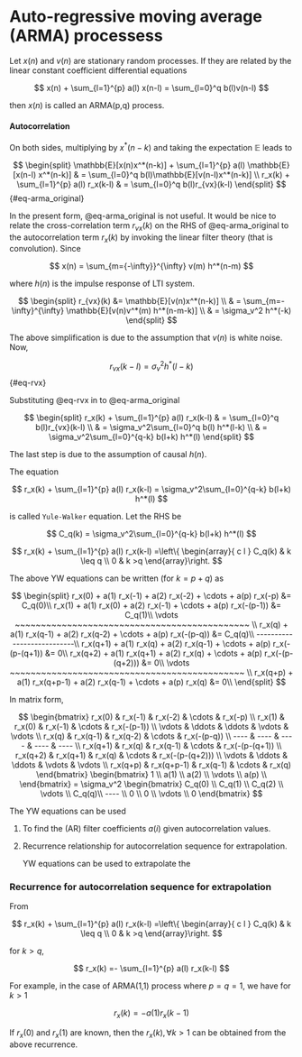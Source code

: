 # Auto-regressive moving average (ARMA) processess

Let $x(n)$ and $v(n)$ are stationary random processes. If they are related by the linear constant coefficient differential equations

$$
x(n) + \sum_{l=1}^{p} a(l) x(n-l)  = \sum_{l=0}^q b(l)v(n-l)
$$

then $x(n)$ is called an ARMA(p,q) process.

#### Autocorrelation

On both sides, multiplying by $x^*(n-k)$ and taking the expectation $\mathbb{E}$ leads to

$$
\begin{split}
\mathbb{E}[x(n)x^*(n-k)] + \sum_{l=1}^{p} a(l) \mathbb{E}[x(n-l) x^*(n-k)] & = \sum_{l=0}^q b(l)\mathbb{E}[v(n-l)x^*(n-k)] \\
r_x(k) + \sum_{l=1}^{p} a(l) r_x(k-l) & = \sum_{l=0}^q b(l)r_{vx}(k-l)
\end{split}
$$ {#eq-arma_original}

In the present form, @eq-arma_original is not useful. It would be nice to relate the cross-correlation term $r_{vx}(k)$ on the RHS of @eq-arma_original to the autocorrelation term $r_x(k)$ by invoking the linear filter theory (that is convolution). Since

$$
x(n) = \sum_{m={-\infty}}^{\infty} v(m) h^*(n-m) 
$$

where $h(n)$ is the impulse response of LTI system.

$$
\begin{split}
r_{vx}(k) &= \mathbb{E}[v(n)x^*(n-k)]  \\ 
& =  \sum_{m=-\infty}^{\infty} \mathbb{E}[v(n)v^*(m)  h^*(n-m-k)] \\
  & = \sigma_v^2 h^*(-k) 
\end{split}
$$

The above simplification is due to the assumption that $v(n)$ is white noise. Now,

$$ 
r_{vx}(k-l) =  \sigma_v^2 h^*(l-k)  
$$ {#eq-rvx}

Substituting @eq-rvx in to @eq-arma_original

$$
\begin{split}
 r_x(k) + \sum_{l=1}^{p} a(l) r_x(k-l) & = \sum_{l=0}^q b(l)r_{vx}(k-l) \\
& = \sigma_v^2\sum_{l=0}^q b(l)  h^*(l-k) \\
& = \sigma_v^2\sum_{l=0}^{q-k} b(l+k)  h^*(l)
\end{split}
$$

The last step is due to the assumption of causal $h(n)$.

The equation

$$ 
 r_x(k) + \sum_{l=1}^{p} a(l) r_x(k-l)  = \sigma_v^2\sum_{l=0}^{q-k} b(l+k)  h^*(l) 
$$

is called `Yule-Walker` equation. Let the RHS be

$$  
C_q(k)  = \sigma_v^2\sum_{l=0}^{q-k} b(l+k)  h^*(l)  
$$

$$
r_x(k) + \sum_{l=1}^{p} a(l) r_x(k-l) =\left\{ \begin{array}{ c l }
     C_q(k) & k  \leq q \\
    0                 &   k >q
  \end{array}\right.
$$

The above YW equations can be written (for $k=p+q$) as

$$
\begin{split}
r_x(0) +   a(1) r_x(-1)  + a(2) r_x(-2) + \cdots + a(p) r_x(-p) &= C_q(0)\\ 
r_x(1) +   a(1) r_x(0)  + a(2) r_x(-1) + \cdots + a(p) r_x(-(p-1)) &= C_q(1)\\ 
\vdots ~~~~~~~~~~~~~~~~~~~~~~~~~~~~~~~~~~~~~~~~~~~~~ \\
r_x(q) +   a(1) r_x(q-1)  + a(2) r_x(q-2) + \cdots + a(p) r_x(-(p-q)) &= C_q(q)\\
---------------------------\\
r_x(q+1) +   a(1) r_x(q)  + a(2) r_x(q-1) + \cdots + a(p) r_x(-(p-(q+1)) &= 0\\
r_x(q+2) +   a(1) r_x(q+1)  + a(2) r_x(q) + \cdots + a(p) r_x(-(p-(q+2))) &= 0\\
\vdots ~~~~~~~~~~~~~~~~~~~~~~~~~~~~~~~~~~~~~~~~~~~~~ \\
r_x(q+p) +   a(1) r_x(q+p-1)  + a(2) r_x(q-1) + \cdots + a(p) r_x(q) &= 0\\
\end{split} 
$$

In matrix form,

$$
\begin{bmatrix}
r_x(0) &     r_x(-1)  &   r_x(-2) & \cdots &  r_x(-p)  \\ 
r_x(1) &     r_x(0)  &    r_x(-1) &  \cdots &  r_x(-(p-1)) \\  
\vdots &     \ddots  &    \ddots &  \vdots &  \vdots  \\   
r_x(q) &    r_x(q-1)  &  r_x(q-2) & \cdots & r_x(-(p-q)) \\ 
---- &     ----   &    ----  &  ----  & ----   \\   
r_x(q+1) &    r_x(q)  &  r_x(q-1) & \cdots &   r_x(-(p-(q+1)) \\
r_x(q+2) &  r_x(q+1)  & r_x(q) & \cdots &   r_x(-(p-(q+2)))  \\ 
\vdots &     \ddots  &    \ddots &  \vdots &  \vdots  \\   
r_x(q+p) &    r_x(q+p-1)  & r_x(q-1) & \cdots &  r_x(q)  
\end{bmatrix}
\begin{bmatrix}  1 \\ a(1) \\ a(2)  \\ \vdots \\ a(p) \\
\end{bmatrix}
= \sigma_v^2 \begin{bmatrix}  C_q(0) \\ C_q(1) \\ C_q(2)  \\ \vdots \\ C_q(q)\\ ---- \\ 0 \\ 0 \\ \vdots \\ 0 
\end{bmatrix}
$$

The YW equations can be used

1.  To find the (AR) filter coefficients $a(i)$ given autocorrelation values.

2.  Recurrence relationship for autocorrelation sequence for extrapolation.

    YW equations can be used to extrapolate the

### Recurrence for autocorrelation sequence for extrapolation

From

$$
r_x(k) + \sum_{l=1}^{p} a(l) r_x(k-l) =\left\{ \begin{array}{ c l }
     C_q(k) & k  \leq q \\
    0                 &   k >q
  \end{array}\right.
$$

for $k>q$,

$$
r_x(k) =- \sum_{l=1}^{p} a(l) r_x(k-l)   
$$

For example, in the case of ARMA(1,1) process where $p=q=1$, we have for $k>1$

$$
r_x(k) =-  a(1) r_x(k-1)   
$$

If $r_x(0)$ and $r_x(1)$ are known, then the $r_x(k), \forall k>1$ can be obtained from the above recurrence.
